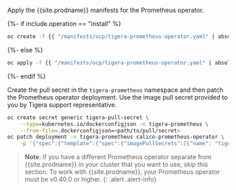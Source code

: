 Apply the {{site.prodname}} manifests for the Prometheus operator.

{%- if include.operation == "install" %}
```bash
oc create -f {{ "/manifests/ocp/tigera-prometheus-operator.yaml" | absolute_url }}
```
{%- else %}
```bash
oc apply -f {{ "/manifests/ocp/tigera-prometheus-operator.yaml" | absolute_url }}
```
{%- endif %}

Create the pull secret in the `tigera-prometheus` namespace and then patch the Prometheus operator deployment.
Use the image pull secret provided to you by Tigera support representative.

```bash
oc create secret generic tigera-pull-secret \
    --type=kubernetes.io/dockerconfigjson -n tigera-prometheus \
    --from-file=.dockerconfigjson=<path/to/pull/secret>
oc patch deployment -n tigera-prometheus calico-prometheus-operator \
    -p '{"spec":{"template":{"spec":{"imagePullSecrets":[{"name": "tigera-pull-secret"}]}}}}'
```

> **Note**: If you have a different Prometheus operator separate from {{site.prodname}} in your cluster that you want to use, skip this section. To work with {{site.prodname}}, your Prometheus operator must be v0.40.0 or higher.
{: .alert .alert-info}


